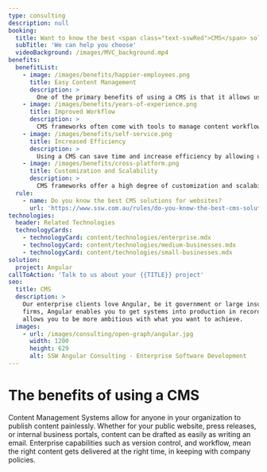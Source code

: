```yaml
---
type: consulting
description: null
booking:
  title: Want to know the best <span class="text-sswRed">CMS</span> solutions for your website?
  subTitle: 'We can help you choose'
  videoBackground: /images/MVC_background.mp4
benefits:
  benefitList:
    - image: /images/benefits/happier-employees.png
      title: Easy Content Management
      description: >
        One of the primary benefits of using a CMS is that it allows users to create and manage website content easily, without requiring any technical expertise. CMS users can create new pages, upload images and videos, and publish content without having to write any code or rely on IT support.
    - image: /images/benefits/years-of-experience.png
      title: Improved Workflow
      description: >
        CMS frameworks often come with tools to manage content workflow, including content approval processes and version control. These features make it easier for teams to collaborate on content creation and ensure that the right content is published at the right time.
    - image: /images/benefits/self-service.png
      title: Increased Efficiency
      description: >
        Using a CMS can save time and increase efficiency by allowing users to reuse content across multiple pages, automate publishing processes, and easily update content as needed.
    - image: /images/benefits/cross-platform.png
      title: Customization and Scalability
      description: >
        CMS frameworks offer a high degree of customization and scalability, allowing users to create custom templates, modules, and plugins to suit their specific needs. This makes it easier to expand and grow a website or content repository as the organization's needs change over time.
  rule:
    - name: Do you know the best CMS solutions for websites?
      url: 'https://www.ssw.com.au/rules/do-you-know-the-best-cms-solutions-for-websites/'
technologies:
  header: Related Technologies
  technologyCards:
    - technologyCard: content/technologies/enterprise.mdx
    - technologyCard: content/technologies/medium-businesses.mdx
    - technologyCard: content/technologies/small-businesses.mdx
solution:
  project: Angular
callToAction: 'Talk to us about your {{TITLE}} project'
seo:
  title: CMS
  description: >
    Our enterprise clients love Angular, be it government or large insurance
    firms, Angular enables you to get systems into production in record time and
    allows you to be more ambitious with what you want to achieve.
  images:
    - url: /images/consulting/open-graph/angular.jpg
      width: 1200
      height: 629
      alt: SSW Angular Consulting - Enterprise Software Development
---
```


# The benefits of using a **CMS**

Content Management Systems allow for anyone in your organization to publish content painlessly. Whether for your public website, press releases, or internal business portals, content can be drafted as easily as writing an email. Enterprise capabilities such as version control, and workflow, mean the right content gets delivered at the right time, in keeping with company policies.

